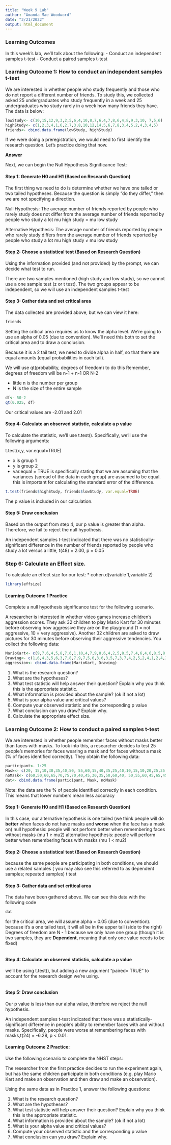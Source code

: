 ```yaml
---
title: "Week 9 Lab"
author: "Amanda Mae Woodward"
date: "3/21/2022"
output: html_document
---
```


### Learning Outcomes
In this week's lab, we'll talk about the following: 
- Conduct an independent samples t-test
- Conduct a paired samples t-test 

### Learning Outcome 1: How to conduct an independent samples t-test
We are interested in whether people who study frequently and those who do not report a different number of friends. To study this, we collected asked 25 undergraduates who study frequently in a week and 25 undergraduates who study rarely in a week how many friends they have. The data is below: 

```r
lowStudy<- c(10,15,12,9,3,2,5,6,4,10,8,7,6,4,7,8,6,4,8,9,3,10, 7,5,6)
highStudy<- c(1,2,3,4,1,6,2,7,3,8,10,12,14,5,6,7,8,3,4,5,2,4,3,4,5) 
friends<- cbind.data.frame(lowStudy, highStudy)
```

If we were doing a preregistration, we would need to first identify the research question. Let's practice doing that now. 

**Answer** 

Next, we can begin the Null Hypothesis Significance Test: 

#### Step 1: Generate H0 and H1 (Based on Research Question)

The first thing we need to do is determine whether we have one tailed or two tailed hypotheses. Because the question is simply "do they differ," then we are not specifying a direction. 

Null Hypothesis: The average number of friends reported by people who rarely study does not differ from the average number of friends reported by people who study a lot
mu high study = mu low study

Alternative Hypothesis: The average number of friends reported by people who rarely study differs from the average number of friends reported by people who study a lot
mu high study ≠ mu low study

#### Step 2: Choose a statistical test (Based on Research Question)
Using the information provided (and not provided) by the prompt, we can decide what test to run. 

There are two samples mentioned (high study and low study), so we cannot use a one sample test (z or t test). The two groups appear to be independent, so we will use an independent samples t-test 

#### Step 3: Gather data and set critical area
The data collected are provided above, but we can view it here: 
```r
friends
```
Setting the critical area requires us to know the alpha level. We're going to use an alpha of 0.05 (due to convention). We'll need this both to set the critical area and to draw a conclusion. 

Because it is a 2 tail test, we need to divide alpha in half, so that there are equal amounts (equal probabilities in each tail). 

We will use qt(probability, degrees of freedom) to do this
Remember, degrees of freedom will be n-1 + n-1 OR N-2
 
 * little n is the number per group
 * N is the size of the entire sample
```r
df<- 50-2
qt(0.025, df)
```
Our critical values are -2.01 and 2.01 

#### Step 4: Calculate an observed statistic, calculate a p value
To calculate the statistic, we'll use t.test(). Specifically, we'll use the following arguments: 

t.test(x,y, var.equal=TRUE)

* x is group 1
* y is group 2
* var.equal = TRUE is specifically stating that we are assuming that the variances (spread of the data in each group) are assumed to be equal. this is important for calculating the standard error of the difference. 
```r
t.test(friends$highStudy, friends$lowStudy, var.equal=TRUE)
```
The p value is included in our calculation. 

#### Step 5: Draw conclusion
Based on the output from step 4, our p value is greater than alpha. Therefore, we fail to reject the null hypothesis. 

An independent samples t-test indicated that there was no statistically-significant difference in the number of friends reported by people who study a lot versus a little, t(48) = 2.00, p = 0.05

### Step 6: Calculate an Effect size. 
To calculate an effect size for our test:
* cohen.d(variable 1,variable 2)

```r
library(effsize)
```

#### Learning Outcome 1 Practice
Complete a null hypothesis significance test for the following scenario. 

A researcher is interested in whether video games increase children's aggression scores. They ask 32 children to play Mario Kart for 30 minutes before observing how aggressive they are on the playground (1 = not aggressive, 10 = very aggressive). Another 32 children are asked to draw pictures for 30 minutes before observing their aggressive tendencies. You collect the following data: 
```r
MarioKart<- c(9,7,6,4,5,8,7,6,1,10,4,7,9,8,6,4,2,5,8,5,7,4,6,4,6,8,5,8,3,2,1,4)
Drawing<- c(1,6,4,3,5,6,3,7,8,7,9,7,5,6,3,6,3,5,7,3,7,4,2,5,2,4,1,2,4,3,1,6)
aggression<- cbind.data.frame(MarioKart, Drawing)
```
1) What is the research question? 
2) What are the hypotheses? 
3) What test statistic will help answer their question? Explain why you think this is the appropriate statistic.
4) What information is provided about the sample? (ok if not a lot)
5) What is your alpha value and critical values?
6) Compute your observed statistic and the corresponding p value
7) What conclusion can you draw? Explain why. 
8) Calculate the appropriate effect size. 

### Learning Outcome 2: How to conduct a paired samples t-test
We are interested in whether people remember faces without masks better than faces with masks. To look into this, a researcher decides to test 25 people's memories for faces wearing a mask and for faces without a mask (% of faces identified correctly). They obtain the following data:
```r
participant<- 1:25
Mask<- c(20, 15,10,30,35,40,50, 55,60,15,40,35,25,40,10,15,10,20,25,35,40,45,45,30,40)
noMask<- c(60,50,60,65,70,75,70,40,45,30,35,50,60,40, 50,55,60,45,65,45, 55,60,65,55,55)
dat<- cbind.data.frame(participant, Mask, noMask)
```
Note: the data are the % of people identified correctly in each condition. This means that lower numbers mean less accuracy

#### Step 1: Generate H0 and H1 (Based on Research Question)
In this case, our alternative hypothesis is one tailed (we think people will do **better** when faces do not have masks and **worse** when the face has a mask on)
null hypothesis: people will not perform better when remembering faces without masks (mu 1 ≥ mu2)
alternative hypothesis: people will perform better when remembering faces with masks (mu 1 < mu2)

#### Step 2: Choose a statistical test (Based on Research Question)
because the same people are participating in both conditions, we should use a related samples ( you may also see this referred to as dependent samples; repeated samples) t test

#### Step 3: Gather data and set critical area
The data have been gathered above. We can see this data with the following code
```r
dat
```
for the critical area, we will assume alpha = 0.05 (due to convention). because it's a one tailed test, it will all be in the upper tail (side to the right)
Degrees of freedom are N - 1 because we only have one group (though it is two samples, they are **Dependent**, meaning that only one value needs to be fixed)

```r


```

#### Step 4: Calculate an observed statistic, calculate a p value
we'll be using t.test(), but adding a new argument "paired= TRUE" to account for the research design we're using. 

```r

```

#### Step 5: Draw conclusion
Our p value is less than our alpha value, therefore we reject the null hypothesis. 

An independent samples t-test indicated that there was a statistically-significant difference in people's ability to remember faces with and without masks. Specifically, people were worse at remembering faces with masks,t(24) = -6.28, p < 0.01. 

#### Learning Outcome 2 Practice:
Use the following scenario to complete the NHST steps: 

The researcher from the first practice decides to run the experiment again, but has the same children participate in both conditions (e.g. play Mario Kart and make an observation and then draw and make an observation).  

Using the same data as in Practice 1, answer the following questions:

1) What is the research question? 
2) What are the hypotheses? 
3) What test statistic will help answer their question? Explain why you think this is the appropriate statistic.
4) What information is provided about the sample? (ok if not a lot)
5) What is your alpha value and critical values?
6) Compute your observed statistic and the corresponding p value
7) What conclusion can you draw? Explain why.